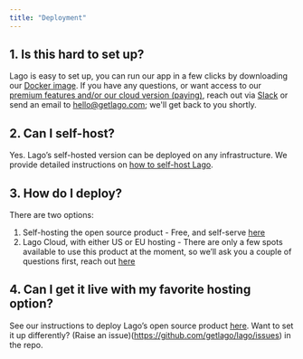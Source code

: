 ```yaml
---
title: "Deployment"
---
```


## 1. Is this hard to set up?

Lago is easy to set up, you can run our app in a few clicks by downloading our [Docker image](https://doc.getlago.com/guide/self-hosted/docker).
If you have any questions, or want access to our [premium features and/or our cloud version (paying)](https://www.getlago.com/pricing), reach out via [Slack](https://www.getlago.com/slack) or send an email to hello@getlago.com; we'll get back to you shortly.

## 2. Can I self-host?

Yes. Lago’s self-hosted version can be deployed on any infrastructure. We provide detailed instructions on [how to self-host Lago](https://docs.getlago.com/guide/self-hosted/docker).

## 3. How do I deploy?

There are two options:

1. Self-hosting the open source product - Free, and self-serve [here](https://doc.getlago.com/guide/self-hosted/docker)
2. Lago Cloud, with either US or EU hosting - There are only a few spots available to use this product at the moment, so we’ll ask you a couple of questions first, reach out [here](https://docs.google.com/forms/d/e/1FAIpQLSfKwXdwe3jIpPJuPs2Nmkw_3GqoUOEP1YxQ3B6frYfGgYJ11g/viewform?usp=send_form)

## 4. Can I get it live with my favorite hosting option?

See our instructions to deploy Lago’s open source product [here](https://doc.getlago.com/guide/self-hosted/docker).
Want to set it up differently? (Raise an issue)(https://github.com/getlago/lago/issues) in the repo.
